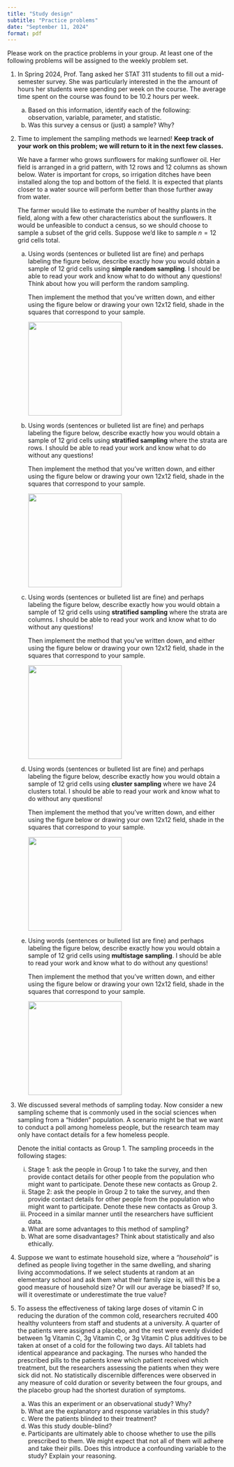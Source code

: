 ```yaml
---
title: "Study design"
subtitle: "Practice problems"
date: "September 11, 2024"
format: pdf
---
```


Please work on the practice problems in your group. At least one of the following problems will be assigned to the weekly problem set.

1.  In Spring 2024, Prof. Tang asked her STAT 311 students to fill out a mid-semester survey. She was particularly interested in the the amount of hours her students were spending per week on the course. The average time spent on the course was found to be 10.2 hours per week.

    a.  Based on this information, identify each of the following: observation, variable, parameter, and statistic.
    b.  Was this survey a census or (just) a sample? Why?

2.  Time to implement the sampling methods we learned! **Keep track of your work on this problem; we will return to it in the next few classes.**

    We have a farmer who grows sunflowers for making sunflower oil. Her field is arranged in a grid pattern, with 12 rows and 12 columns as shown below. Water is important for crops, so irrigation ditches have been installed along the top and bottom of the field. It is expected that plants closer to a water source will perform better than those further away from water.

    The farmer would like to estimate the number of healthy plants in the field, along with a few other characteristics about the sunflowers. It would be unfeasible to conduct a census, so we should choose to sample a subset of the grid cells. Suppose we'd like to sample $n = 12$ grid cells total.

    a.  Using words (sentences or bulleted list are fine) and perhaps labeling the figure below, describe exactly how you would obtain a sample of 12 grid cells using **simple random sampling**. I should be able to read your work and know what to do without any questions! Think about how you will perform the random sampling.

        Then implement the method that you've written down, and either using the figure below or drawing your own 12x12 field, shade in the squares that correspond to your sample.

        ![](figs/sunflower_field.png){width="214"}

    b.  Using words (sentences or bulleted list are fine) and perhaps labeling the figure below, describe exactly how you would obtain a sample of 12 grid cells using **stratified sampling** where the strata are rows. I should be able to read your work and know what to do without any questions!

        Then implement the method that you've written down, and either using the figure below or drawing your own 12x12 field, shade in the squares that correspond to your sample.

        ![](figs/sunflower_field.png){width="214"}

    c.  Using words (sentences or bulleted list are fine) and perhaps labeling the figure below, describe exactly how you would obtain a sample of 12 grid cells using **stratified sampling** where the strata are columns. I should be able to read your work and know what to do without any questions!

        Then implement the method that you've written down, and either using the figure below or drawing your own 12x12 field, shade in the squares that correspond to your sample.

        ![](figs/sunflower_field.png){width="214"}

    d.  Using words (sentences or bulleted list are fine) and perhaps labeling the figure below, describe exactly how you would obtain a sample of 12 grid cells using **cluster sampling** where we have 24 clusters total. I should be able to read your work and know what to do without any questions!

        Then implement the method that you've written down, and either using the figure below or drawing your own 12x12 field, shade in the squares that correspond to your sample.

        ![](figs/sunflower_field.png){width="214"}

    e.  Using words (sentences or bulleted list are fine) and perhaps labeling the figure below, describe exactly how you would obtain a sample of 12 grid cells using **multistage sampling**. I should be able to read your work and know what to do without any questions!

        Then implement the method that you've written down, and either using the figure below or drawing your own 12x12 field, shade in the squares that correspond to your sample.

        ![](figs/sunflower_field.png){width="214"}

3.  We discussed several methods of sampling today. Now consider a new sampling scheme that is commonly used in the social sciences when sampling from a "hidden" population. A scenario might be that we want to conduct a poll among homeless people, but the research team may only have contact details for a few homeless people.

    Denote the initial contacts as Group 1. The sampling proceeds in the following stages:

    i.  Stage 1: ask the people in Group 1 to take the survey, and then provide contact details for other people from the population who might want to participate. Denote these new contacts as Group 2.
    ii. Stage 2: ask the people in Group 2 to take the survey, and then provide contact details for other people from the population who might want to participate. Denote these new contacts as Group 3.
    iii. Proceed in a similar manner until the researchers have sufficient data.

    ```{=html}
    <!-- -->
    ```
    a.  What are some advantages to this method of sampling?
    b.  What are some disadvantages? Think about statistically and also ethically.

4.  Suppose we want to estimate household size, where a *“household”* is defined as people living together in the same dwelling, and sharing living accommodations. If we select students at random at an elementary school and ask them what their family size is, will this be a good measure of household size? Or will our average be biased? If so, will it overestimate or underestimate the true value?

5.  To assess the effectiveness of taking large doses of vitamin C in reducing the duration of the common cold, researchers recruited 400 healthy volunteers from staff and students at a university. A quarter of the patients were assigned a placebo, and the rest were evenly divided between 1g Vitamin C, 3g Vitamin C, or 3g Vitamin C plus additives to be taken at onset of a cold for the following two days. All tablets had identical appearance and packaging. The nurses who handed the prescribed pills to the patients knew which patient received which treatment, but the researchers assessing the patients when they were sick did not. No statistically discernible differences were observed in any measure of cold duration or severity between the four groups, and the placebo group had the shortest duration of symptoms.

    a.  Was this an experiment or an observational study? Why?
    b.  What are the explanatory and response variables in this study?
    c.  Were the patients blinded to their treatment?
    d.  Was this study double-blind?
    e.  Participants are ultimately able to choose whether to use the pills prescribed to them. We might expect that not all of them will adhere and take their pills. Does this introduce a confounding variable to the study? Explain your reasoning.
